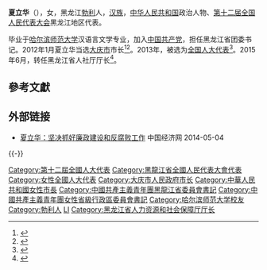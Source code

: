'''夏立华'''（{{bd|1960年||}}），女，黑龙江[[勃利|勃利]]人，[[汉族|汉族]]，[[中华人民共和国|中华人民共和国]]政治人物、[[第十二届全国人民代表大会|第十二届全国人民代表大会]]黑龙江地区代表。

毕业于[[哈尔滨师范大学|哈尔滨师范大学]]汉语言文学专业，加入[[中国共产党|中国共产党]]，担任黑龙江省团委书记。2012年1月夏立华当选[[大庆市|大庆市]]市长<ref>{{cite web|accessdate=2014-06-04|url=http://district.ce.cn/newarea/sddy/201201/19/t20120119_23012401_1.shtml|title=展云庭当选大庆人大常委会主任 夏立华当选市长|publisher=中国经济网|archive-date=2014-06-06|archive-url=https://web.archive.org/web/20140606204445/http://district.ce.cn/newarea/sddy/201201/19/t20120119_23012401_1.shtml|dead-url=no}}</ref><ref>{{cite web|accessdate=2014-07-13|url=http://district.ce.cn/zt/zlk/bg/201401/21/t20140121_2173291.shtml|title=大庆市政府工作报告 (2014年1月13日 夏立华)|publisher=中国经济网|archive-date=2014-07-14|archive-url=https://web.archive.org/web/20140714115111/http://district.ce.cn/zt/zlk/bg/201401/21/t20140121_2173291.shtml|dead-url=no}}</ref>。2013年，被选为[[全国人大代表|全国人大代表]]<ref>{{cite news|title=全国人大代表信息-夏立华|url= http://210.82.31.1:8084/delegate/viewDelegate.action?dbid=120587|accessdate=2013-03-28|newspaper=全国人大网|archive-url=https://web.archive.org/web/20140606230040/http://www.npc.gov.cn/delegate/viewDelegate.action?dbid=120587|archive-date=2014-06-06|dead-url=yes}}</ref>。2015年6月，转任黑龙江省人社厅厅长<ref>{{cite web|url=http://renshi.people.com.cn/n/2015/0626/c139617-27214719.html|title=夏立华任黑龙江省人力资源和社会保障厅厅长|accessdate=2015-06-26|publisher=中国共产党新闻网|archive-date=2015-06-27|archive-url=https://web.archive.org/web/20150627181546/http://renshi.people.com.cn/n/2015/0626/c139617-27214719.html|dead-url=no}}</ref>。

==參考文獻==
{{reflist}}
==外部链接==
*[https://web.archive.org/web/20140504153736/http://hlj.ce.cn/sy/gd/201402/17/t20140217_1352039.shtml 夏立华：坚决抓好廉政建设和反腐败工作] 中国经济网 2014-05-04
{{-}}
{{start box}}
{{s-gov|prc}}
{{s-before|[[孙伟化|孙伟化]]}}
{{s-title|[[黑龙江省人力资源和社会保障厅|黑龙江省人力资源和社会保障厅]]厅长|2015年6月-}}
{{s-inc}}
{{s-before|[[韩学键|韩学键]]}}
{{s-title|[[大庆市人民政府|大庆市人民政府]]市长|2008年4月-2015年5月}}
{{s-after|[[韩立华|韩立华]]}}
{{end box}}
{{各省级行政区团委书记}}
{{DEFAULTSORT:X夏}}
[[Category:第十二屆全國人大代表|Category:第十二屆全國人大代表]]
[[Category:黑龍江省全國人民代表大會代表|Category:黑龍江省全國人民代表大會代表]]
[[Category:女性全國人大代表|Category:女性全國人大代表]]
[[Category:大庆市人民政府市长|Category:大庆市人民政府市长]]
[[Category:中華人民共和國女性市長|Category:中華人民共和國女性市長]]
[[Category:中國共產主義青年團黑龍江省委員會書記|Category:中國共產主義青年團黑龍江省委員會書記]]
[[Category:中國共產主義青年團女性省級行政區委員會書記|Category:中國共產主義青年團女性省級行政區委員會書記]]
[[Category:哈尔滨师范大学校友|Category:哈尔滨师范大学校友]]
[[Category:勃利人|Category:勃利人]]
[[Category:夏姓|LI]]
[[Category:黑龙江省人力资源和社会保障厅厅长|Category:黑龙江省人力资源和社会保障厅厅长]]
